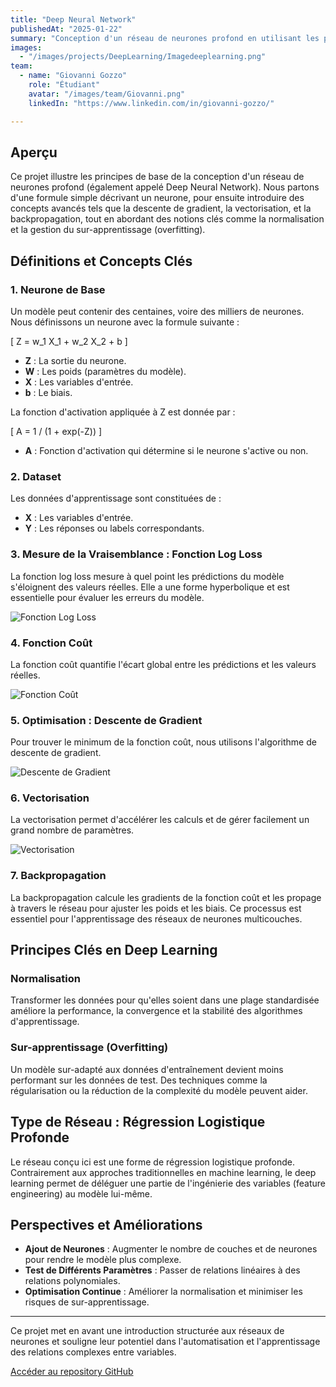 ```yaml
---
title: "Deep Neural Network"
publishedAt: "2025-01-22"
summary: "Conception d'un réseau de neurones profond en utilisant les principes fondamentaux du deep learning, incluant la vectorisation, la backpropagation et la normalisation."
images:
  - "/images/projects/DeepLearning/Imagedeeplearning.png"
team:
  - name: "Giovanni Gozzo"
    role: "Étudiant"
    avatar: "/images/team/Giovanni.png"
    linkedIn: "https://www.linkedin.com/in/giovanni-gozzo/"

---
```


## Aperçu

Ce projet illustre les principes de base de la conception d'un réseau de neurones profond (également appelé Deep Neural Network). Nous partons d'une formule simple décrivant un neurone, pour ensuite introduire des concepts avancés tels que la descente de gradient, la vectorisation, et la backpropagation, tout en abordant des notions clés comme la normalisation et la gestion du sur-apprentissage (overfitting).

## Définitions et Concepts Clés

### 1. Neurone de Base

Un modèle peut contenir des centaines, voire des milliers de neurones. Nous définissons un neurone avec la formule suivante :

\[
Z = w_1 X_1 + w_2 X_2 + b
\]

- **Z** : La sortie du neurone.
- **W** : Les poids (paramètres du modèle).
- **X** : Les variables d'entrée.
- **b** : Le biais.

La fonction d'activation appliquée à Z est donnée par :

\[
A = 1 / (1 + exp(-Z))
\]

- **A** : Fonction d'activation qui détermine si le neurone s'active ou non.

### 2. Dataset

Les données d'apprentissage sont constituées de :
- **X** : Les variables d'entrée.
- **Y** : Les réponses ou labels correspondants.

### 3. Mesure de la Vraisemblance : Fonction Log Loss

La fonction log loss mesure à quel point les prédictions du modèle s'éloignent des valeurs réelles. Elle a une forme hyperbolique et est essentielle pour évaluer les erreurs du modèle.

![Fonction Log Loss](/images/projects/DeepLearning/logloss.png)

### 4. Fonction Coût

La fonction coût quantifie l'écart global entre les prédictions et les valeurs réelles.

![Fonction Coût](/images/projects/DeepLearning/costfunction.png)

### 5. Optimisation : Descente de Gradient

Pour trouver le minimum de la fonction coût, nous utilisons l'algorithme de descente de gradient.

![Descente de Gradient](/images/projects/DeepLearning/gradientdescent.png)

### 6. Vectorisation

La vectorisation permet d'accélérer les calculs et de gérer facilement un grand nombre de paramètres.

![Vectorisation](/images/projects/DeepLearning/vectorization.png)

### 7. Backpropagation

La backpropagation calcule les gradients de la fonction coût et les propage à travers le réseau pour ajuster les poids et les biais. Ce processus est essentiel pour l'apprentissage des réseaux de neurones multicouches.

## Principes Clés en Deep Learning

### Normalisation

Transformer les données pour qu'elles soient dans une plage standardisée améliore la performance, la convergence et la stabilité des algorithmes d'apprentissage.

### Sur-apprentissage (Overfitting)

Un modèle sur-adapté aux données d'entraînement devient moins performant sur les données de test. Des techniques comme la régularisation ou la réduction de la complexité du modèle peuvent aider.

## Type de Réseau : Régression Logistique Profonde

Le réseau conçu ici est une forme de régression logistique profonde. Contrairement aux approches traditionnelles en machine learning, le deep learning permet de déléguer une partie de l'ingénierie des variables (feature engineering) au modèle lui-même.

## Perspectives et Améliorations

- **Ajout de Neurones** : Augmenter le nombre de couches et de neurones pour rendre le modèle plus complexe.
- **Test de Différents Paramètres** : Passer de relations linéaires à des relations polynomiales.
- **Optimisation Continue** : Améliorer la normalisation et minimiser les risques de sur-apprentissage.

---

Ce projet met en avant une introduction structurée aux réseaux de neurones et souligne leur potentiel dans l'automatisation et l'apprentissage des relations complexes entre variables.

[Accéder au repository GitHub](https://github.com/Giovanni-Gozzo/DeepLearning)
